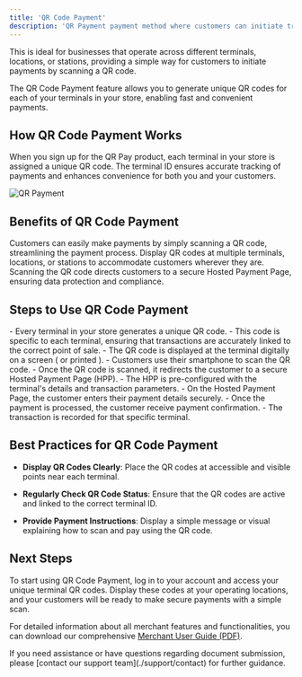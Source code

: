 ```yaml
---
title: 'QR Code Payment'
description: 'QR Payment payment method where customers can initiate transactions by scanning a QR code with their smartphone. It provides a fast, secure, and contactless way to process payments, making it increasingly popular in retail, services, and other industries.'
---
```


This is ideal for businesses that operate across different terminals, locations, or stations, providing a simple way for customers to initiate payments by scanning a QR code.

The QR Code Payment feature allows you to generate unique QR codes for each of your terminals in your store, enabling fast and convenient payments.

## **How QR Code Payment Works**

When you sign up for the QR Pay product, each terminal in your store is assigned a unique QR code. The terminal ID ensures accurate tracking of payments and enhances convenience for both you and your customers.

![QR Payment](/images/flows-QR.svg)

## **Benefits of QR Code Payment**

<CardGroup>
  <Card title="Fast and Convenient" icon="clock">
    Customers can easily make payments by simply scanning a QR code, streamlining the payment process.
  </Card>

  <Card title="Location Flexibility" icon="location-pin">
    Display QR codes at multiple terminals, locations, or stations to accommodate customers wherever they are.
  </Card>

  <Card title="Secure Checkout" icon="shield-check">
    Scanning the QR code directs customers to a secure Hosted Payment Page, ensuring data protection and compliance.
  </Card>
</CardGroup>

## **Steps to Use QR Code Payment**

<Steps>
  <Step title="Unique QR Code Assignment">
   - Every terminal in your store generates a unique QR code.  
   - This code is specific to each terminal, ensuring that transactions are accurately linked to the correct point of sale.  
  </Step>

  <Step title="Customer Interaction">
    - The QR code is displayed at the terminal digitally on a screen ( or printed ).
   - Customers use their smartphone to scan the QR code. 
  </Step>

  <Step title="Redirect to Hosted Payment Page (HPP)">
      - Once the QR code is scanned, it redirects the customer to a secure Hosted Payment Page (HPP).  
   - The HPP is pre-configured with the terminal's details and transaction parameters. 
  </Step>

  <Step title="Payment Completion">
       - On the Hosted Payment Page, the customer enters their payment details securely.
  </Step>

  <Step title="Real-Time Confirmation">
    - Once the payment is processed, the customer receive payment confirmation.  
   - The transaction is recorded for that specific terminal.
  </Step>
  
</Steps>

## **Best Practices for QR Code Payment**

* **Display QR Codes Clearly**: Place the QR codes at accessible and visible points near each terminal.

* **Regularly Check QR Code Status**: Ensure that the QR codes are active and linked to the correct terminal ID.

* **Provide Payment Instructions**: Display a simple message or visual explaining how to scan and pay using the QR code.

## **Next Steps**

To start using QR Code Payment, log in to your account and access your unique terminal QR codes. Display these codes at your operating locations, and your customers will be ready to make secure payments with a simple scan.

For detailed information about all merchant features and functionalities, you can download our comprehensive [Merchant User Guide (PDF)](https://drive.google.com/file/d/1FmQVOM1YfX1trzHPHmdpWUM43DOaEtow/view?usp=drive_link).

<Card title="Need Help?" icon="life-ring" href="/support/contact">
  If you need assistance or have questions regarding document submission, please [contact our support team](./support/contact) for further guidance.
</Card>